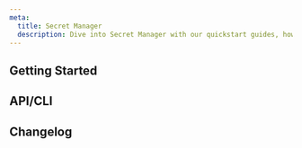 ```yaml
---
meta:
  title: Secret Manager
  description: Dive into Secret Manager with our quickstart guides, how-tos, and more.
---
```


<ProductHeader
   productName="Secret Manager"
   productLogo="secretManager"
   description="Secret Manager allows you to conveniently store, access, and share sensitive data such as passwords, API keys, and certificates."
   url="/identity-and-access-management/secret-manager/quickstart/"
   label="Secret Manager Quickstart"
/>

## Getting Started

<Grid>
    <SummaryCard
        title="Quickstart"
        icon="rocket"
        description="Learn how to create secrets and versions, in a few steps."
        label="View Quickstart"
        url="/identity-and-access-management/secret-manager/quickstart/"
    />
    <SummaryCard
        title="Concepts"
        icon="info"
        description="Core concepts that give you a better understanding of Secret Manager."
        label="View Concepts"
        url="/identity-and-access-management/secret-manager/concepts/"
    />
    <SummaryCard
        title="How-Tos"
        icon="help-circle-outline"
        description="Learn how to use Secret Manager via the Scaleway console."
        label="View How-Tos"
        url="/identity-and-access-management/secret-manager/how-to/"
    />
    <SummaryCard
        title="Additional Content"
        icon="book-open-outline"
        description="Check out in-depth information about Secret Manager."
        label="View Additional Content"
        url="/identity-and-access-management/secret-manager/reference-content/"
    />
</Grid>

## API/CLI

<Grid>
    <DefaultCard
        title="Creating and migrating a secret into a specific path using the CLI and Go"
        url="/identity-and-access-management/secret-manager/api-cli/create-secret-folder-migrate/"
        label="Read more"
    />
    <DefaultCard
        title="Deploying External Secrets on Kubernetes Kapsule"
        url="/identity-and-access-management/secret-manager/api-cli/external-secrets/"
        label="Read more"
    />
</Grid>

<ClickableBanner
    productLogo="cli"
    title="Secret Manager API"
    description="Manage Secret Manager using the Scaleway API."
    url="https://www.scaleway.com/en/developers/api/secret-manager/"
    label="Go to Secret Manager API"
/>

## Changelog

<ChangelogList
    productName="secret-manager"
    numberOfChanges={3}
/>
